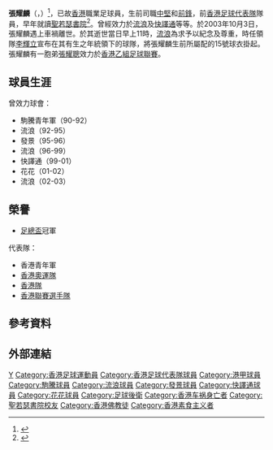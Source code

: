 {{noteta|G1=足球}}{{Football player infobox
| playername = 張耀麟 
| image = 
| fullname = 張耀麟<br />Cheung Yiu Lun 
| dateofbirth = {{birth date|1978|3|2|2003|10|3}}
| countryofbirth = {{HKG-1959}}
| dateofdeath = {{death date and age|df=yes|2003|10|3|1978|3|2}}
| countryofdeath = {{HKG}}[[屯門|屯門]]
| currentclub = 已去世
| position =  後衛/前鋒
| youthyears = 1990–92
| youthclubs = [[宏輝駒騰|駒騰]]
| years =  1992–1995<br />1995–1996<br />1996–1999<br />1999–2001<br />2001–2002<br />2002–2003
| clubs = [[香港流浪足球會|流浪]]<br />[[發景|發景]]<br />[[香港流浪足球會|流浪]]<br />[[花花足球會|快譯通]]<br />[[花花足球會|花花]]<br />[[香港流浪足球會|流浪]] 
| caps(goals) = ?（?）<br /> ?（?）<br /> ?（?）<br /> ?（?）<br /> ?（?）<br /> ?（?）
| nationalyears =  ?–?
| nationalteam = [[香港足球代表隊|香港]]
| nationalcaps(goals) = ?（?）
| religion = [[佛教|佛教]]
}}

'''張耀麟'''（{{lang-en|Cheung Yiu Lun}}，{{bd|1978年|3月2日|2003年|10月3日|catIdx=C張}}）<ref>{{Cite web |url=http://paper.wenweipo.com/2003/10/04/HK0310040004.htm |title=文匯報>>港足代表張耀麟撞車亡 |accessdate=2012-09-30 |archive-date=2015-04-04 |archive-url=https://web.archive.org/web/20150404083911/http://paper.wenweipo.com/2003/10/04/HK0310040004.htm |dead-url=no }}</ref>，已故[[香港|香港]]職業足球員，生前司職[[中堅|中堅]]和[[前鋒|前鋒]]，前[[香港足球代表隊|香港足球代表隊]]隊員，早年就讀[[聖若瑟書院|聖若瑟書院]]<ref>{{cite news | title=聖若瑟猛人輩出多到講唔晒 | url=http://orientaldaily.on.cc/archive/20050126/spt/spt_a10cnt.html | page= | publisher=東方日報 | date=2005-01-26| accessdate=2020-08-28|quote= }}</ref>。曾經效力於[[香港流浪足球會|流浪]]及[[花花足球會|快譯通]]等等。於2003年10月3日，張耀麟遇上車禍離世。於其逝世當日早上11時，[[香港流浪足球會|流浪]]為求予以紀念及尊重，時任領隊[[李輝立|李輝立]]宣布在其有生之年統領下的球隊，將張耀麟生前所屬配的15號球衣掛起。張耀麟有一胞弟[[張耀聰|張耀聰]]效力於[[香港乙組足球聯賽|香港乙組足球聯賽]]。

==球員生涯==
曾效力球會：
*駒騰青年軍（90-92）
*流浪（92-95）
*發景（95-96）
*流浪（96-99）
*快譯通（99-01）
*花花（01-02）
*流浪（02-03）

==榮譽==
*[[香港足總盃|足總盃]]冠軍
代表隊：
*香港青年軍
*[[香港奧運足球代表隊|香港奧運隊]]
*[[香港足球代表隊|香港隊]]
*[[香港聯賽選手隊|香港聯賽選手隊]]

==參考資料==
{{reflist}}

==外部連結==
{{DEFAULTSORT:Cheung Yiu Lun}} 
[[Category:張姓|Y]]
[[Category:香港足球運動員|Category:香港足球運動員]]
[[Category:香港足球代表隊球員|Category:香港足球代表隊球員]]
[[Category:港甲球員|Category:港甲球員]]
[[Category:駒騰球員|Category:駒騰球員]]
[[Category:流浪球員|Category:流浪球員]]
[[Category:發景球員|Category:發景球員]]
[[Category:快譯通球員|Category:快譯通球員]]
[[Category:花花球員|Category:花花球員]]
[[Category:足球後衛|Category:足球後衛]]
[[Category:香港车祸身亡者|Category:香港车祸身亡者]]
[[Category:聖若瑟書院校友|Category:聖若瑟書院校友]]
[[Category:香港佛教徒|Category:香港佛教徒]]
[[Category:香港素食主义者|Category:香港素食主义者]]